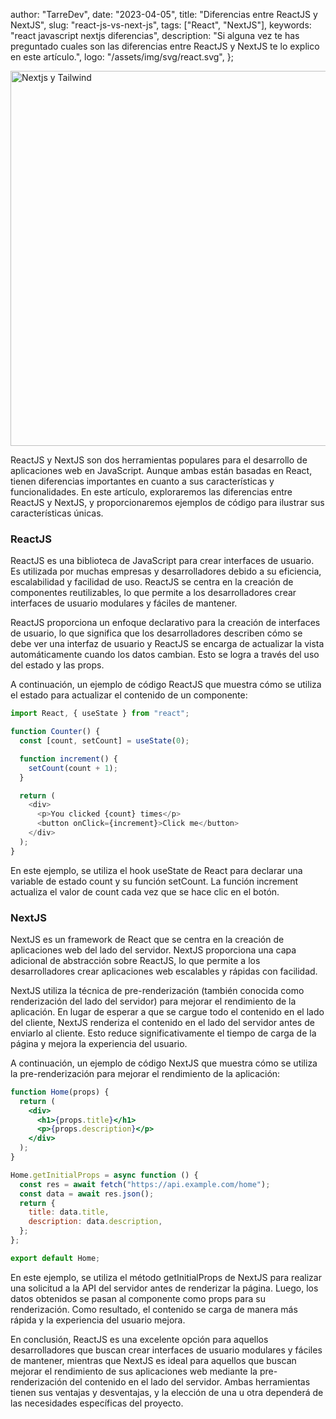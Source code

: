 
  author: "TarreDev",
  date: "2023-04-05",
  title: "Diferencias entre ReactJS y NextJS",
  slug: "react-js-vs-next-js",
  tags: ["React", "NextJS"],
  keywords: "react javascript nextjs diferencias",
  description:
    "Si alguna vez te has preguntado cuales son las diferencias entre ReactJS y NextJS te lo explico en este artículo.",
  logo: "/assets/img/svg/react.svg",
};


<Image
  className="mt-5 rounded-md"
  src={coverImg}
  alt="Nextjs y Tailwind"
  placeholder="Typescript vs Javascript"
  priority
  width="600"
/>

ReactJS y NextJS son dos herramientas populares para el desarrollo de aplicaciones web en JavaScript. Aunque ambas están basadas en React, tienen diferencias importantes en cuanto a sus características y funcionalidades. En este artículo, exploraremos las diferencias entre ReactJS y NextJS, y proporcionaremos ejemplos de código para ilustrar sus características únicas.

<h3>
  <b>ReactJS</b>
</h3>

ReactJS es una biblioteca de JavaScript para crear interfaces de usuario. Es utilizada
por muchas empresas y desarrolladores debido a su eficiencia, escalabilidad y facilidad
de uso. ReactJS se centra en la creación de componentes reutilizables, lo que permite
a los desarrolladores crear interfaces de usuario modulares y fáciles de mantener.

ReactJS proporciona un enfoque declarativo para la creación de interfaces de usuario, lo que significa que los desarrolladores describen cómo se debe ver una interfaz de usuario y ReactJS se encarga de actualizar la vista automáticamente cuando los datos cambian. Esto se logra a través del uso del estado y las props.

A continuación, un ejemplo de código ReactJS que muestra cómo se utiliza el estado para actualizar el contenido de un componente:

```javascript
import React, { useState } from "react";

function Counter() {
  const [count, setCount] = useState(0);

  function increment() {
    setCount(count + 1);
  }

  return (
    <div>
      <p>You clicked {count} times</p>
      <button onClick={increment}>Click me</button>
    </div>
  );
}
```

En este ejemplo, se utiliza el hook useState de React para declarar una variable de estado count y su función setCount. La función increment actualiza el valor de count cada vez que se hace clic en el botón.

<h3>
  <b>NextJS</b>
</h3>

NextJS es un framework de React que se centra en la creación de aplicaciones web del lado del servidor. NextJS proporciona una capa adicional de abstracción sobre ReactJS, lo que permite a los desarrolladores crear aplicaciones web escalables y rápidas con facilidad.

NextJS utiliza la técnica de pre-renderización (también conocida como renderización del lado del servidor) para mejorar el rendimiento de la aplicación. En lugar de esperar a que se cargue todo el contenido en el lado del cliente, NextJS renderiza el contenido en el lado del servidor antes de enviarlo al cliente. Esto reduce significativamente el tiempo de carga de la página y mejora la experiencia del usuario.

A continuación, un ejemplo de código NextJS que muestra cómo se utiliza la pre-renderización para mejorar el rendimiento de la aplicación:

```jsx
function Home(props) {
  return (
    <div>
      <h1>{props.title}</h1>
      <p>{props.description}</p>
    </div>
  );
}

Home.getInitialProps = async function () {
  const res = await fetch("https://api.example.com/home");
  const data = await res.json();
  return {
    title: data.title,
    description: data.description,
  };
};

export default Home;
```

En este ejemplo, se utiliza el método getInitialProps de NextJS para realizar una solicitud a la API del servidor antes de renderizar la página. Luego, los datos obtenidos se pasan al componente como props para su renderización. Como resultado, el contenido se carga de manera más rápida y la experiencia del usuario mejora.

En conclusión, ReactJS es una excelente opción para aquellos desarrolladores que buscan crear interfaces de usuario modulares y fáciles de mantener, mientras que NextJS es ideal para aquellos que buscan mejorar el rendimiento de sus aplicaciones web mediante la pre-renderización del contenido en el lado del servidor. Ambas herramientas tienen sus ventajas y desventajas, y la elección de una u otra dependerá de las necesidades específicas del proyecto.
